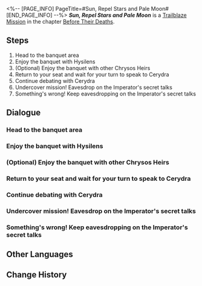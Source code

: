 <%-- [PAGE_INFO]
PageTitle=#Sun, Repel Stars and Pale Moon#
[END_PAGE_INFO] --%>
{{Stub|Dialogue.}}
{{Mission Infobox
|id            = 1040605
|title         = 
|image         = <!--Mission Sun, Repel Stars and Pale Moon.png-->
|type          = Trailblaze
|event_name    = 
|chapter       = Before Their Deaths
|requirements  = [[Trailblaze Mission]] ''[[Sun, Repel Stars and Pale Moon]]'' completed
|summary       = <!--official mission summary from Fate's Atlas-->
|characters    = Cyrene; Hysilens; Trailblazer
|startLocation = [[Amphoreus]] - [[Imperator's Grove of Epiphany]]
|world         = Amphoreus
|area          = Imperator's Grove of Epiphany
|prev          = 
|next          = 
|rewards       = Trailblaze EXP*1,900; Stellar Jade*240; Traveler's Guide*18; Lost Crystal*18; Disorder Ambrosia*760; Credit*240,000
}}
'''''Sun, Repel Stars and Pale Moon''''' is a [[Trailblaze Mission]] in the chapter [[Before Their Deaths]].

==Steps==
# Head to the banquet area
# Enjoy the banquet with Hysilens
# (Optional) Enjoy the banquet with other Chrysos Heirs
# Return to your seat and wait for your turn to speak to Cerydra
# Continue debating with Cerydra
# Undercover mission! Eavesdrop on the Imperator's secret talks
# Something's wrong! Keep eavesdropping on the Imperator's secret talks

<!--
==Gameplay Notes==

--><!--
==Trial Character==

-->
==Dialogue==
{{Stub Dialogue}}

===Head to the banquet area{{subst:void|<!--104060521-->}}===
{{Mission Description|type=trailblaze|location=Imperator's Grove of Epiphany|What a spectacle this banquet of power is, where the ruler's ambitious toast leaves everyone intoxicated with possibility. Beneath the sweet honey brew, though, salt and bitterness linger on the tongue.<br />The higher the revelry soars, the less anyone notices the world below. That's the trick of it all.<br />Only those who reach the absolute summit feel the sobering winds of truth. Then comes the inevitable fall. Salt, bitterness, vertigo, pain... all rushing up to embrace you as gravity collects its debt.}}
{{Dialogue Start}}
:{{tx}}
{{Dialogue End}}

===Enjoy the banquet with Hysilens{{subst:void|<!--104060502-->}}===
{{Dialogue Start}}
:{{tx}}
{{Dialogue End}}

===(Optional) Enjoy the banquet with other Chrysos Heirs{{subst:void|<!--104060503-->}}===
{{Dialogue Start}}
:{{tx}}
{{Dialogue End}}

===Return to your seat and wait for your turn to speak to Cerydra{{subst:void|<!--104060509-->}}===
{{Dialogue Start}}
:{{tx}}
{{Dialogue End}}

===Continue debating with Cerydra{{subst:void|<!--104060510-->}}===
{{Dialogue Start}}
:{{tx}}
{{Dialogue End}}

===Undercover mission! Eavesdrop on the Imperator's secret talks{{subst:void|<!--104060507-->}}===
{{Dialogue Start}}
:{{tx}}
{{Dialogue End}}

===Something's wrong! Keep eavesdropping on the Imperator's secret talks{{subst:void|<!--104060508-->}}===
{{Dialogue Start}}
:{{tx}}
{{Dialogue End}}

==Other Languages==
{{Other Languages
|en   = Sun, Repel Stars and Pale Moon
|zhs  = 初日啊，逐退群星与残月
|zht  = 初日啊，逐退群星與殘月
|ja   = 曙光よ、星々と残月を払え
|ko   = 첫 태양이여, 뭇별과 잔월을 물리쳐다오
|es   = Sol naciente, ahuyenta las estrellas y la luna menguante
|fr   = Soleil, repousse les étoiles et la lune pâle
|ru   = О солнце, прогони звёзды и убывающую луну
|th   = อาทิตย์แรกเอ๋ย จงขับไล่หมู่ดาวและเสี้ยวจันทร์
|vi   = Hỡi Mặt Trời, Hãy Xua Tan Những Vì Sao Và Trăng Tàn
|de   = O Sonne, vertreibe Sterne und bleichen Mond
|id   = Fajar Pertama, Usirlah Bintang dan Rembulan Pudar
|pt   = Ó Sol, Afasta as Estrelas e a Pálida Lua
}}

==Change History==
{{Change History|3.5}}
